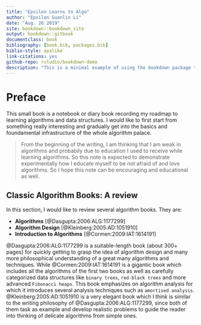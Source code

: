 ```yaml
--- 
title: "Epsilon Learns to Algo"
author: "Epsilon Guanlin Li"
date: "Aug. 26 2019"
site: bookdown::bookdown_site
output: bookdown::gitbook
documentclass: book
bibliography: [book.bib, packages.bib]
biblio-style: apalike
link-citations: yes
github-repo: rstudio/bookdown-demo
description: "This is a minimal example of using the bookdown package to write a book. The output format for this example is bookdown::gitbook."
---
```


# Preface {-}

This small book is a notebook or diary book recording my roadmap to
learning algorithms and data structures. I would like to first start
from something really interesting and gradually get into the basics
and foundamental infrastructure of the whole algorithm palace.

> From the beginning of the writing, I am thinking that I am weak in
algorithms and probabily due to education I used to receive while learning
algorithms. So this note is expected to demonstrate experimentally how I educate
myself to be not afraid of and love algorithms. So I hope this note
can be encouraging and educational as well.

## Classic Algorithm Books: A review {-}

In this section, I would like to review several algorithm books. They are:

- **Algorithms** [@Dasgupta:2006:ALG:1177299]
- **Algorithm Design** [@Kleinberg:2005:AD:1051910]
- **Introduction to Algorithms** [@Cormen:2009:IAT:1614191]

@Dasgupta:2006:ALG:1177299 is a suitable-length book (about 300+ pages) for
quickly getting to grasp the idea of algorithm design and many more
philosophical understanding of a great many algorithms and techniques.
While @Cormen:2009:IAT:1614191 is a gigantic book which includes all the
algorithms of the first two books as well as carefully categorized data
structures like `binary trees`, `red-black trees` and more advanced `Fibonacci
heaps`. This book emphasizes on algorithm analysis for which it introduces
several analysis techniques such as `amortised analysis`.
@Kleinberg:2005:AD:1051910 is a very elegant book which I think is similar
to the writing philosophy of @Dasgupta:2006:ALG:1177299, since both of them
task as example and develop realistic problems to guide the reader into 
thinking of delicate algorithms from simple ones.



